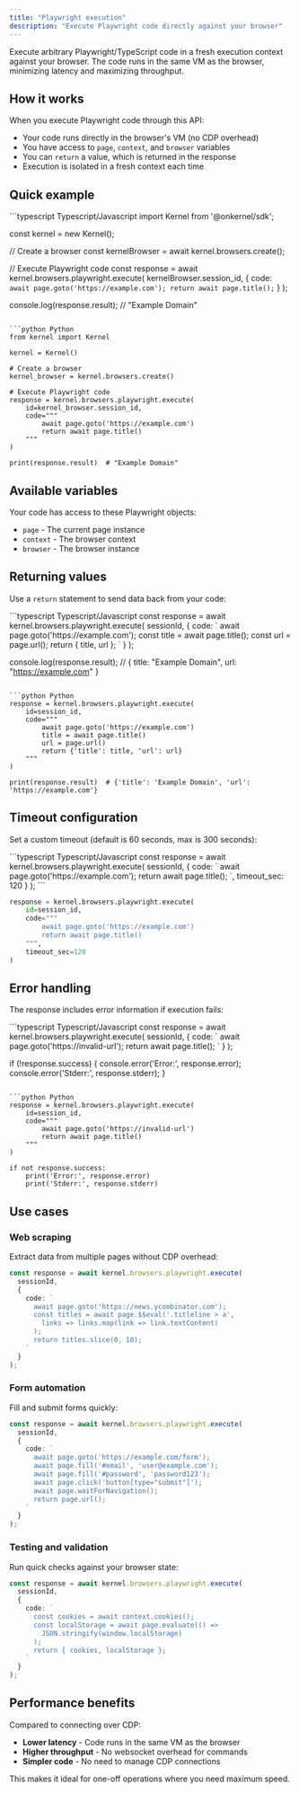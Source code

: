```yaml
---
title: "Playwright execution"
description: "Execute Playwright code directly against your browser"
---
```


Execute arbitrary Playwright/TypeScript code in a fresh execution context against your browser. The code runs in the same VM as the browser, minimizing latency and maximizing throughput.

## How it works

When you execute Playwright code through this API:
- Your code runs directly in the browser's VM (no CDP overhead)
- You have access to `page`, `context`, and `browser` variables
- You can `return` a value, which is returned in the response
- Execution is isolated in a fresh context each time

## Quick example

<CodeGroup>
```typescript Typescript/Javascript
import Kernel from '@onkernel/sdk';

const kernel = new Kernel();

// Create a browser
const kernelBrowser = await kernel.browsers.create();

// Execute Playwright code
const response = await kernel.browsers.playwright.execute(
  kernelBrowser.session_id,
  {
    code: `
      await page.goto('https://example.com');
      return await page.title();
    `
  }
);

console.log(response.result); // "Example Domain"
```

```python Python
from kernel import Kernel

kernel = Kernel()

# Create a browser
kernel_browser = kernel.browsers.create()

# Execute Playwright code
response = kernel.browsers.playwright.execute(
    id=kernel_browser.session_id,
    code="""
        await page.goto('https://example.com')
        return await page.title()
    """
)

print(response.result)  # "Example Domain"
```
</CodeGroup>

## Available variables

Your code has access to these Playwright objects:

- `page` - The current page instance
- `context` - The browser context
- `browser` - The browser instance

## Returning values

Use a `return` statement to send data back from your code:

<CodeGroup>
```typescript Typescript/Javascript
const response = await kernel.browsers.playwright.execute(
  sessionId,
  {
    code: `
      await page.goto('https://example.com');
      const title = await page.title();
      const url = page.url();
      return { title, url };
    `
  }
);

console.log(response.result); // { title: "Example Domain", url: "https://example.com" }
```

```python Python
response = kernel.browsers.playwright.execute(
    id=session_id,
    code="""
        await page.goto('https://example.com')
        title = await page.title()
        url = page.url()
        return {'title': title, 'url': url}
    """
)

print(response.result)  # {'title': 'Example Domain', 'url': 'https://example.com'}
```
</CodeGroup>

## Timeout configuration

Set a custom timeout (default is 60 seconds, max is 300 seconds):

<CodeGroup>
```typescript Typescript/Javascript
const response = await kernel.browsers.playwright.execute(
  sessionId,
  {
    code: `
      await page.goto('https://example.com');
      return await page.title();
    `,
    timeout_sec: 120
  }
);
```

```python Python
response = kernel.browsers.playwright.execute(
    id=session_id,
    code="""
        await page.goto('https://example.com')
        return await page.title()
    """,
    timeout_sec=120
)
```
</CodeGroup>

## Error handling

The response includes error information if execution fails:

<CodeGroup>
```typescript Typescript/Javascript
const response = await kernel.browsers.playwright.execute(
  sessionId,
  {
    code: `
      await page.goto('https://invalid-url');
      return await page.title();
    `
  }
);

if (!response.success) {
  console.error('Error:', response.error);
  console.error('Stderr:', response.stderr);
}
```

```python Python
response = kernel.browsers.playwright.execute(
    id=session_id,
    code="""
        await page.goto('https://invalid-url')
        return await page.title()
    """
)

if not response.success:
    print('Error:', response.error)
    print('Stderr:', response.stderr)
```
</CodeGroup>

## Use cases

### Web scraping
Extract data from multiple pages without CDP overhead:

```typescript
const response = await kernel.browsers.playwright.execute(
  sessionId,
  {
    code: `
      await page.goto('https://news.ycombinator.com');
      const titles = await page.$$eval('.titleline > a', 
        links => links.map(link => link.textContent)
      );
      return titles.slice(0, 10);
    `
  }
);
```

### Form automation
Fill and submit forms quickly:

```typescript
const response = await kernel.browsers.playwright.execute(
  sessionId,
  {
    code: `
      await page.goto('https://example.com/form');
      await page.fill('#email', 'user@example.com');
      await page.fill('#password', 'password123');
      await page.click('button[type="submit"]');
      await page.waitForNavigation();
      return page.url();
    `
  }
);
```

### Testing and validation
Run quick checks against your browser state:

```typescript
const response = await kernel.browsers.playwright.execute(
  sessionId,
  {
    code: `
      const cookies = await context.cookies();
      const localStorage = await page.evaluate(() => 
        JSON.stringify(window.localStorage)
      );
      return { cookies, localStorage };
    `
  }
);
```

## Performance benefits

Compared to connecting over CDP:
- **Lower latency** - Code runs in the same VM as the browser
- **Higher throughput** - No websocket overhead for commands
- **Simpler code** - No need to manage CDP connections

This makes it ideal for one-off operations where you need maximum speed.
